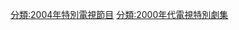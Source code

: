 {{CategoryTOC}}
{{Portal|電視}}
{{Year by category
|m=2
|c=0
|d=0
|y=4
|cat=電視特別劇集
|sortkey=Special
|parent=每年電視特別劇集
|subcat=2004年電視劇集
}}


[[分類:2004年特別電視節目|分類:2004年特別電視節目]]
[[分類:2000年代電視特別劇集|分類:2000年代電視特別劇集]]